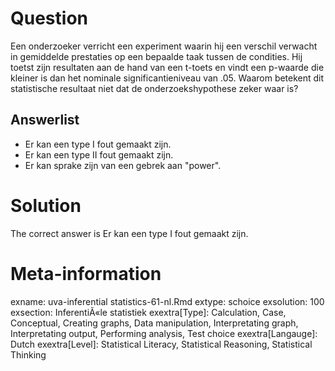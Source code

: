 Question
========

Een onderzoeker verricht een experiment waarin hij een verschil verwacht in gemiddelde prestaties op een bepaalde taak tussen de condities. Hij toetst zijn resultaten aan de hand van een t-toets en vindt een p-waarde die kleiner is dan het nominale significantieniveau van .05. Waarom betekent dit statistische resultaat niet dat de onderzoekshypothese zeker waar is? 

Answerlist
----------
* Er kan een type I fout gemaakt zijn.
* Er kan een type II fout gemaakt zijn.
* Er kan sprake zijn van een gebrek aan \"power\".

Solution
========

The correct answer is  Er kan een type I fout gemaakt zijn. 

Meta-information
================
exname: uva-inferential statistics-61-nl.Rmd 
extype: schoice 
exsolution: 100 
exsection: InferentiÃ«le statistiek
exextra[Type]: Calculation, Case, Conceptual, Creating graphs, Data manipulation, Interpretating graph, Interpretating output, Performing analysis, Test choice 
exextra[Langauge]: Dutch 
exextra[Level]: Statistical Literacy, Statistical Reasoning, Statistical Thinking 
